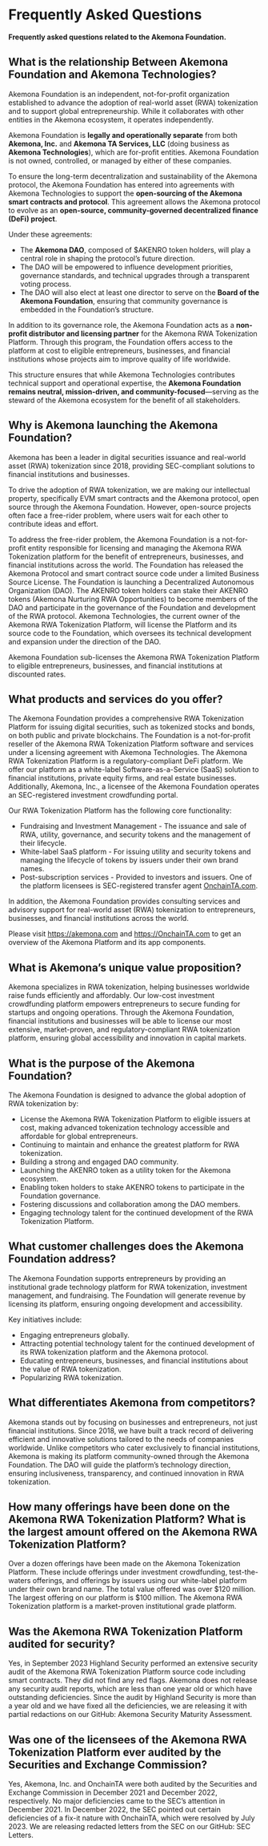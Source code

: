 # Frequently Asked Questions

**Frequently asked questions related to the Akemona Foundation.**

## What is the relationship Between Akemona Foundation and Akemona Technologies?

Akemona Foundation is an independent, not-for-profit organization established to advance the adoption of real-world asset (RWA) tokenization and to support global entrepreneurship. While it collaborates with other entities in the Akemona ecosystem, it operates independently.

Akemona Foundation is **legally and operationally separate** from both **Akemona, Inc.** and **Akemona TA Services, LLC** (doing business as **Akemona Technologies**), which are for-profit entities. Akemona Foundation is not owned, controlled, or managed by either of these companies.

To ensure the long-term decentralization and sustainability of the Akemona protocol, the Akemona Foundation has entered into agreements with Akemona Technologies to support the **open-sourcing of the Akemona smart contracts and protocol**. This agreement allows the Akemona protocol to evolve as an **open-source, community-governed decentralized finance (DeFi) project**.

Under these agreements:

* The **Akemona DAO**, composed of \$AKENRO token holders, will play a central role in shaping the protocol’s future direction.
* The DAO will be empowered to influence development priorities, governance standards, and technical upgrades through a transparent voting process.
* The DAO will also elect at least one director to serve on the **Board of the Akemona Foundation**, ensuring that community governance is embedded in the Foundation’s structure.

In addition to its governance role, the Akemona Foundation acts as a **non-profit distributor and licensing partner** for the Akemona RWA Tokenization Platform. Through this program, the Foundation offers access to the platform at cost to eligible entrepreneurs, businesses, and financial institutions whose projects aim to improve quality of life worldwide.

This structure ensures that while Akemona Technologies contributes technical support and operational expertise, the **Akemona Foundation remains neutral, mission-driven, and community-focused**—serving as the steward of the Akemona ecosystem for the benefit of all stakeholders.

## Why is Akemona launching the Akemona Foundation?

Akemona has been a leader in digital securities issuance and real-world asset (RWA) tokenization since 2018, providing SEC-compliant solutions to financial institutions and businesses.

To drive the adoption of RWA tokenization, we are making our intellectual property, specifically EVM smart contracts and the Akemona protocol, open source through the Akemona Foundation. However, open-source projects often face a free-rider problem, where users wait for each other to contribute ideas and effort.

To address the free-rider problem, the Akemona Foundation is a not-for-profit entity responsible for licensing and managing the Akemona RWA Tokenization platform for the benefit of entrepreneurs, businesses, and financial institutions across the world. The Foundation has released the Akemona Protocol and smart contract source code under a limited Business Source License. The Foundation is launching a Decentralized Autonomous Organization (DAO). The AKENRO token holders can stake their AKENRO tokens (Akemona Nurturing RWA Opportunities) to become members of the DAO and participate in the governance of the Foundation and development of the RWA protocol. Akemona Technologies, the current owner of the Akemona RWA Tokenization Platform, will license the Platform and its source code to the Foundation, which oversees its technical development and expansion under the direction of the DAO.

Akemona Foundation sub-licenses the Akemona RWA Tokenization Platform to eligible entrepreneurs, businesses, and financial institutions at discounted rates.

## What products and services do you offer?

The Akemona Foundation provides a comprehensive RWA Tokenization Platform for issuing digital securities, such as tokenized stocks and bonds, on both public and private blockchains. The Foundation is a not-for-profit reseller of the Akemona RWA Tokenization Platform software and services under a licensing agreement with Akemona Technologies. The Akemona RWA Tokenization Platform is a regulatory-compliant DeFi platform. We offer our platform as a white-label Software-as-a-Service (SaaS) solution to financial institutions, private equity firms, and real estate businesses. Additionally, Akemona, Inc., a licensee of the Akemona Foundation operates an SEC-registered investment crowdfunding portal.

Our RWA Tokenization Platform has the following core functionality:

- Fundraising and Investment Management - The issuance and sale of RWA, utility, governance, and security tokens and the management of their lifecycle.
- White-label SaaS platform - For issuing utility and security tokens and managing the lifecycle of tokens by issuers under their own brand names.
- Post-subscription services - Provided to investors and issuers. One of the platform licensees is SEC-registered transfer agent [OnchainTA.com](https://OnchainTA.com).

In addition, the Akemona Foundation provides consulting services and advisory support for real-world asset (RWA) tokenization to entrepreneurs, businesses, and financial institutions across the world.

Please visit https://akemona.com and https://OnchainTA.com to get an overview of the Akemona Platform and its app components.

## What is Akemona’s unique value proposition?

Akemona specializes in RWA tokenization, helping businesses worldwide raise funds efficiently and affordably. Our low-cost investment crowdfunding platform empowers entrepreneurs to secure funding for startups and ongoing operations. Through the Akemona Foundation, financial institutions and businesses will be able to license our most extensive, market-proven, and regulatory-compliant RWA tokenization platform, ensuring global accessibility and innovation in capital markets.

## What is the purpose of the Akemona Foundation?

The Akemona Foundation is designed to advance the global adoption of RWA tokenization by:

- License the Akemona RWA Tokenization Platform to eligible issuers at cost, making advanced tokenization technology accessible and affordable for global entrepreneurs.
- Continuing to maintain and enhance the greatest platform for RWA tokenization.
- Building a strong and engaged DAO community.
- Launching the AKENRO token as a utility token for the Akemona ecosystem.
- Enabling token holders to stake AKENRO tokens to participate in the Foundation governance.
- Fostering discussions and collaboration among the DAO members.
- Engaging technology talent for the continued development of the RWA Tokenization Platform.

## What customer challenges does the Akemona Foundation address?

The Akemona Foundation supports entrepreneurs by providing an institutional grade technology platform for RWA tokenization, investment management, and fundraising. The Foundation will generate revenue by licensing its platform, ensuring ongoing development and accessibility.

Key initiatives include:

- Engaging entrepreneurs globally.
- Attracting potential technology talent for the continued development of its RWA tokenization platform and the Akemona protocol.
- Educating entrepreneurs, businesses, and financial institutions about the value of RWA tokenization.
- Popularizing RWA tokenization.

## What differentiates Akemona from competitors?

Akemona stands out by focusing on businesses and entrepreneurs, not just financial institutions. Since 2018, we have built a track record of delivering efficient and innovative solutions tailored to the needs of companies worldwide. Unlike competitors who cater exclusively to financial institutions, Akemona is making its platform community-owned through the Akemona Foundation. The DAO will guide the platform’s technology direction, ensuring inclusiveness, transparency, and continued innovation in RWA tokenization.

## How many offerings have been done on the Akemona RWA Tokenization Platform? What is the largest amount offered on the Akemona RWA Tokenization Platform?

Over a dozen offerings have been made on the Akemona Tokenization Platform. These include offerings under investment crowdfunding, test-the-waters offerings, and offerings by issuers using our white-label platform under their own brand name. The total value offered was over $120 million. The largest offering on our platform is $100 million. The Akemona RWA Tokenization platform is a market-proven institutional grade platform.

## Was the Akemona RWA Tokenization Platform audited for security?

Yes, in September 2023 Highland Security performed an extensive security audit of the Akemona RWA Tokenization Platform source code including smart contracts. They did not find any red flags. Akemona does not release any security audit reports, which are less than one year old or which have outstanding deficiencies. Since the audit by Highland Security is more than a year old and we have fixed all the deficiencies, we are releasing it with partial redactions on our GitHub: Akemona Security Maturity Assessment.

## Was one of the licensees of the Akemona RWA Tokenization Platform ever audited by the Securities and Exchange Commission?

Yes, Akemona, Inc. and OnchainTA were both audited by the Securities and Exchange Commission in December 2021 and December 2022, respectively. No major deficiencies came to the SEC’s attention in December 2021. In December 2022, the SEC pointed out certain deficiencies of a fix-it nature with OnchainTA, which were resolved by July 2023. We are releasing redacted letters from the SEC on our GitHub: SEC Letters.
